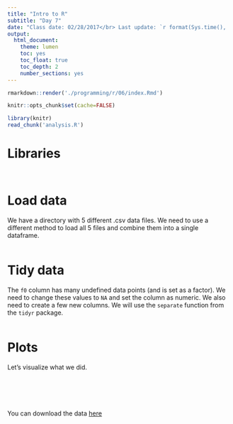 ```yaml
---
title: "Intro to R"
subtitle: "Day 7"
date: "Class date: 02/28/2017</br> Last update: `r format(Sys.time(), '%D')`"
output: 
  html_document: 
    theme: lumen
    toc: yes
    toc_float: true
    toc_depth: 2
    number_sections: yes
---
```


```r
rmarkdown::render('./programming/r/06/index.Rmd')
```

```r
knitr::opts_chunk$set(cache=FALSE)
```

```r
library(knitr)
read_chunk('analysis.R')
```




# Libraries

```r
```

```r
```

# Load data

We have a directory with 5 different .csv data files. We need 
to use a different method to load all 5 files and combine them 
into a single dataframe. 

```r
```

# Tidy data

The ```f0``` column has many undefined data points (and is set 
as a factor). We need to change these values to ```NA``` and 
set the column as numeric. We also need to create a few new 
columns. We will use the ```separate``` function from the 
```tidyr``` package.

```r
```

# Plots

Let's visualize what we did. 

```r
```

```r
```

```r
```

</br>

You can download the data [here](http://www.jvcasillas.com/585_01_s2017/programming/r/07/data.zip)

</br></br></br></br>



